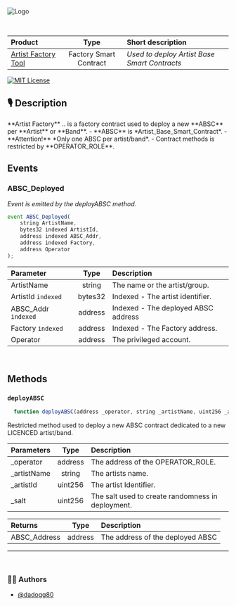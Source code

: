 
<br />

![Logo](https://www.centaurify.com/_next/image?url=%2Fimg%2Flogo%2Fcentaurify-logo.svg&w=1920&q=75)  

<br />

| Product              | Type               | Short description          |
| :--------            | :----------------: | :------------------------- |
| [Artist Factory Tool]()| Factory Smart Contract | *Used to deploy Artist Base Smart Contracts* |

[![MIT License](https://img.shields.io/badge/License-MIT%20-green.svg)](https://opensource.org/licenses/)

## 🎙 Description  

<Callout>
  **Artist Factory**  
  .. is a factory contract used to deploy a new **ABSC** per **Artist** or **Band**.
  - **ABSC** is *Artist_Base_Smart_Contract*.
  - **Attention!** *Only one ABSC per artist/band*.
- Contract methods is restricted by **OPERATOR_ROLE**.
</Callout>

<br />  

## Events

### ABSC_Deployed

*Event is emitted by the deployABSC method.*

```javascript
event ABSC_Deployed(
    string ArtistName, 
    bytes32 indexed ArtistId, 
    address indexed ABSC_Addr, 
    address indexed Factory, 
    address Operator
);
```

| Parameter| Type | Description |
|:---|:---:|:---|
| ArtistName  | string | The name or the artist/group. |
| ArtistId `indexed` | bytes32 | Indexed - The artist identifier. |
| ABSC_Addr `indexed` | address | Indexed - The deployed ABSC address |
| Factory `indexed` | address | Indexed - The Factory address. |
| Operator  | address | The privileged account.  |

<br />

## Methods  

### `deployABSC`

```javascript
  function deployABSC(address _operator, string _artistName, uint256 _artistId, uint256 _salt) external nonpayable returns (address)
```

Restricted method used to deploy a new ABSC contract dedicated to a new LICENCED artist/band.

| Parameters | Type | Description |
|:---|:---:|:---|
| _operator | address | The address of the OPERATOR_ROLE. |
| _artistName | string | The artists name. |
| _artistId | uint256 | The artist Identifier. |
| _salt | uint256 | The salt used to create randomness in deployment. |
 
| Returns | Type | Description |
|:---|:---:|:---|
| ABSC_Address | address | The address of the deployed ABSC |

--- 

<br />  

### 🧑‍⚖️ Authors  

- [@dadogg80](https://www.github.com/dadogg80)  
